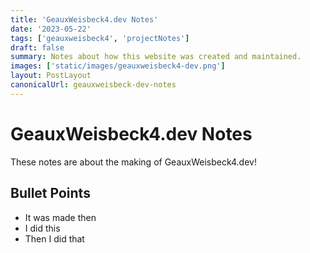 ```yaml
---
title: 'GeauxWeisbeck4.dev Notes'
date: '2023-05-22'
tags: ['geauxweisbeck4', 'projectNotes']
draft: false
summary: Notes about how this website was created and maintained.
images: ['static/images/geauxweisbeck4-dev.png']
layout: PostLayout
canonicalUrl: geauxweisbeck-dev-notes
---
```


# GeauxWeisbeck4.dev Notes

These notes are about the making of GeauxWeisbeck4.dev!

## Bullet Points

- It was made then
- I did this
- Then I did that
